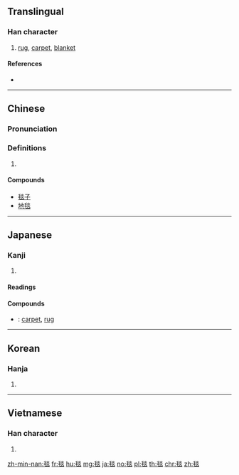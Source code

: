 ==Translingual==

===Han character===
{{Han char|rn=82|rad=毛|as=08|sn=12|four=29718|canj=HUFF|ids=⿺毛炎}}

# [[rug]], [[carpet]], [[blanket]]

====References====
* {{Han ref|kx=0594.050|dkj=16858|dj=0986.050|hdz=32000.160|uh=6BEF|ud=27631|bh=B4E0|bd=46304}}

----

==Chinese==
{{zh-forms}}

===Pronunciation===
{{zh-pron
|m=tǎn
|c=taan2,taam2
|mn=thán
|mc=y
|oc=y
|ma=
|cat=n
}}

===Definitions===
# {{rfdef|lang=zh}}

====Compounds====
* [[毯子]]
* [[地毯]]

----

==Japanese==

===Kanji===
{{ja-kanji|grade=|rs=毛08}}

# {{defn|lang=ja|sort=毛08}}

====Readings====
{{ja-readings|goon=[[たん]] (tan)|kanon=[[たん]] (tan)|kun=[[けむしろ]] (kemushiro)}}

====Compounds====
{{der-top|Compounds}}
* {{ja-r|絨毯|じゅうたん}}: [[carpet]], [[rug]]
{{der-bottom}}

----

==Korean==

===Hanja===
{{ko-hanja|hangeul=[[담]]|eumhun=|rv=dam|mr=tam|y=tam}}

# {{defn|lang=ko|sort=毛08}}

----

==Vietnamese==

===Han character===
{{vi-readings|rs=毛08| hanviet = xồm}}

# {{defn|lang=vi|sort=毛08}}

[[zh-min-nan:毯]]
[[fr:毯]]
[[hu:毯]]
[[mg:毯]]
[[ja:毯]]
[[no:毯]]
[[pl:毯]]
[[th:毯]]
[[chr:毯]]
[[zh:毯]]